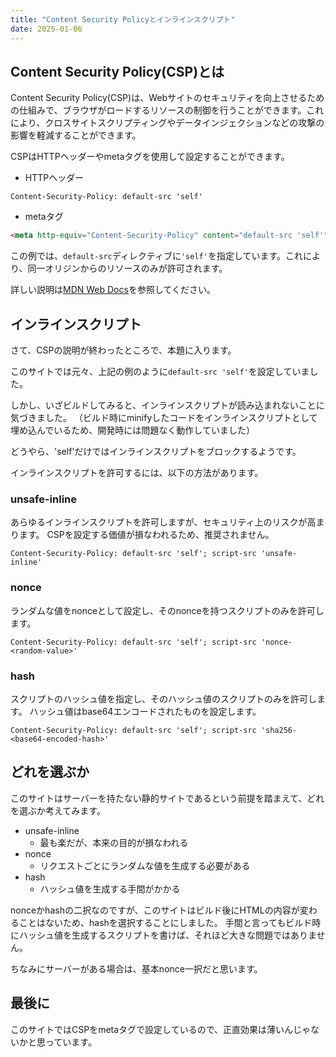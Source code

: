 ```yaml
---
title: "Content Security Policyとインラインスクリプト"
date: 2025-01-06
---
```


## Content Security Policy(CSP)とは

Content Security Policy(CSP)は、Webサイトのセキュリティを向上させるための仕組みで、ブラウザがロードするリソースの制御を行うことができます。これにより、クロスサイトスクリプティングやデータインジェクションなどの攻撃の影響を軽減することができます。

CSPはHTTPヘッダーやmetaタグを使用して設定することができます。

- HTTPヘッダー

```http
Content-Security-Policy: default-src 'self'
```

- metaタグ

```html
<meta http-equiv="Content-Security-Policy" content="default-src 'self'" />
```

この例では、`default-src`ディレクティブに`'self'`を指定しています。これにより、同一オリジンからのリソースのみが許可されます。

詳しい説明は[MDN Web Docs](https://developer.mozilla.org/ja/docs/Web/HTTP/CSP)を参照してください。

## インラインスクリプト

さて、CSPの説明が終わったところで、本題に入ります。

このサイトでは元々、上記の例のように`default-src 'self'`を設定していました。

しかし、いざビルドしてみると、インラインスクリプトが読み込まれないことに気づきました。
（ビルド時にminifyしたコードをインラインスクリプトとして埋め込んでいるため、開発時には問題なく動作していました）

どうやら、'self'だけではインラインスクリプトをブロックするようです。

インラインスクリプトを許可するには、以下の方法があります。

### unsafe-inline

あらゆるインラインスクリプトを許可しますが、セキュリティ上のリスクが高まります。
CSPを設定する価値が損なわれるため、推奨されません。

```http
Content-Security-Policy: default-src 'self'; script-src 'unsafe-inline'
```

### nonce

ランダムな値をnonceとして設定し、そのnonceを持つスクリプトのみを許可します。

```http
Content-Security-Policy: default-src 'self'; script-src 'nonce-<random-value>'
```

### hash

スクリプトのハッシュ値を指定し、そのハッシュ値のスクリプトのみを許可します。
ハッシュ値はbase64エンコードされたものを設定します。

```http
Content-Security-Policy: default-src 'self'; script-src 'sha256-<base64-encoded-hash>'
```

## どれを選ぶか

このサイトはサーバーを持たない静的サイトであるという前提を踏まえて、どれを選ぶか考えてみます。

- unsafe-inline
  - 最も楽だが、本来の目的が損なわれる
- nonce
  - リクエストごとにランダムな値を生成する必要がある
- hash
  - ハッシュ値を生成する手間がかかる

nonceかhashの二択なのですが、このサイトはビルド後にHTMLの内容が変わることはないため、hashを選択することにしました。
手間と言ってもビルド時にハッシュ値を生成するスクリプトを書けば、それほど大きな問題ではありません。

ちなみにサーバーがある場合は、基本nonce一択だと思います。

## 最後に

このサイトではCSPをmetaタグで設定しているので、正直効果は薄いんじゃないかと思っています。
